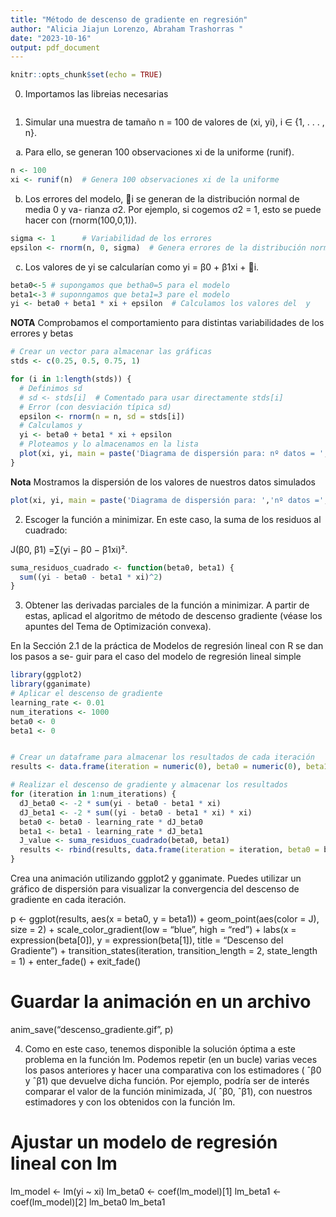 ```yaml
---
title: "Método de descenso de gradiente en regresión"
author: "Alicia Jiajun Lorenzo, Abraham Trashorras "
date: "2023-10-16"
output: pdf_document
---
```


```r
knitr::opts_chunk$set(echo = TRUE)
```

0. Importamos las libreias necesarias

```r

```

1. Simular una muestra de tamaño n = 100 de valores de (xi, yi), i ∈ {1, . . . , n}.
a) Para ello, se  generan 100 observaciones xi de la uniforme (runif).

```r
n <- 100
xi <- runif(n)  # Genera 100 observaciones xi de la uniforme 

```

b) Los errores del modelo, i se  generan de la distribución normal de media 0 y va-
rianza σ2. Por ejemplo, si cogemos σ2 = 1, esto se puede hacer con (rnorm(100,0,1)).

```r
sigma <- 1      # Variabilidad de los errores
epsilon <- rnorm(n, 0, sigma)  # Genera errores de la distribución normal
```

c) Los valores de yi se calcularían como yi = β0 + β1xi + i.
```r
beta0<-5 # supongamos que betha0=5 para el modelo
beta1<-3 # suponngamos que beta1=3 pare el modelo
yi <- beta0 + beta1 * xi + epsilon  # Calculamos los valores del  y
```
**NOTA** Comprobamos el comportamiento para distintas  variabilidades de los errores y betas

```r
# Crear un vector para almacenar las gráficas
stds <- c(0.25, 0.5, 0.75, 1)

for (i in 1:length(stds)) {
  # Definimos sd
  # sd <- stds[i]  # Comentado para usar directamente stds[i]
  # Error (con desviación típica sd)
  epsilon <- rnorm(n = n, sd = stds[i])
  # Calculamos y
  yi <- beta0 + beta1 * xi + epsilon
  # Ploteamos y lo almacenamos en la lista
  plot(xi, yi, main = paste('Diagrama de dispersión para: nº datos = ', n, '; sd = ', stds[i]))
}


```

**Nota** Mostramos la dispersión de los valores de nuestros datos simulados 
```r
plot(xi, yi, main = paste('Diagrama de dispersión para: ','nº datos =', n, '; sd = 1'))
```

2. Escoger la función a minimizar. En este caso, la suma de los residuos al cuadrado:

  J(β0, β1) =∑(yi − β0 − β1xi)².

```r

suma_residuos_cuadrado <- function(beta0, beta1) {
  sum((yi - beta0 - beta1 * xi)^2)
}

```

3. Obtener las derivadas parciales de la función a minimizar. A partir de estas, aplicad el algoritmo de método de descenso gradiente (véase los apuntes del Tema de Optimización convexa). 

En la Sección 2.1 de la práctica de Modelos de regresión lineal con R se dan los pasos a se-
guir para el caso del modelo de regresión lineal simple


```r

library(ggplot2)
library(gganimate)
# Aplicar el descenso de gradiente
learning_rate <- 0.01
num_iterations <- 1000
beta0 <- 0
beta1 <- 0


# Crear un dataframe para almacenar los resultados de cada iteración
results <- data.frame(iteration = numeric(0), beta0 = numeric(0), beta1 = numeric(0), J = numeric(0))

# Realizar el descenso de gradiente y almacenar los resultados
for (iteration in 1:num_iterations) {
  dJ_beta0 <- -2 * sum(yi - beta0 - beta1 * xi)
  dJ_beta1 <- -2 * sum((yi - beta0 - beta1 * xi) * xi)
  beta0 <- beta0 - learning_rate * dJ_beta0
  beta1 <- beta1 - learning_rate * dJ_beta1
  J_value <- suma_residuos_cuadrado(beta0, beta1)
  results <- rbind(results, data.frame(iteration = iteration, beta0 = beta0, beta1 = beta1, J = J_value))
}
```

Crea una animación utilizando ggplot2 y gganimate. Puedes utilizar un gráfico de dispersión para visualizar la convergencia del descenso de gradiente en cada iteración.


p <- ggplot(results, aes(x = beta0, y = beta1)) +
  geom_point(aes(color = J), size = 2) +
  scale_color_gradient(low = "blue", high = "red") +
  labs(x = expression(beta[0]), y = expression(beta[1]), title = "Descenso del Gradiente") +
  transition_states(iteration, transition_length = 2, state_length = 1) +
  enter_fade() +
  exit_fade()

# Guardar la animación en un archivo
anim_save("descenso_gradiente.gif", p)


4. Como en este caso, tenemos disponible la solución óptima a este problema en la función lm. Podemos repetir (en un bucle) varias veces los pasos anteriores y hacer una comparativa con los estimadores ( ˆβ0 y ˆβ1) que devuelve dicha función. Por ejemplo, podría ser de interés comparar el valor de la función minimizada, J( ˆβ0, ˆβ1), con nuestros estimadores y con los obtenidos con la función lm.


# Ajustar un modelo de regresión lineal con lm
lm_model <- lm(yi ~ xi)
lm_beta0 <- coef(lm_model)[1]
lm_beta1 <- coef(lm_model)[2]
lm_beta0
lm_beta1


